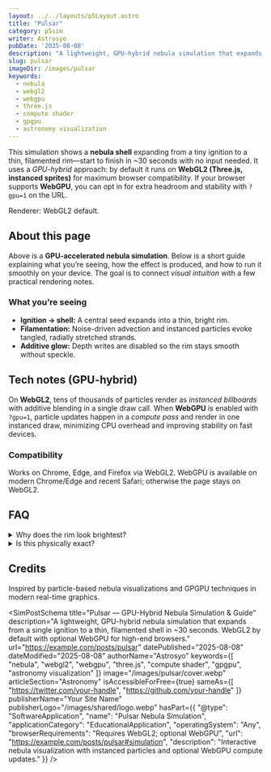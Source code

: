 ```yaml
---
layout: ../../layouts/p5Layout.astro
title: "Pulsar"
category: p5sim
writer: Astrosyo
pubDate: '2025-08-08'
description: "A lightweight, GPU-hybrid nebula simulation that expands from a single ignition to a thin, filamented shell in ~30 seconds. WebGL2 by default with optional WebGPU for high-end browsers."
slug: pulsar
imageDir: /images/pulsar
keywords:
  - nebula
  - webgl2
  - webgpu
  - three.js
  - compute shader
  - gpgpu
  - astronomy visualization
---
```



<div class="p5-container centered_flex">
  <p class="Tool-Explanation">
    This simulation shows a <strong>nebula shell</strong> expanding from a tiny ignition to a thin, filamented rim—start to finish in ~30 seconds with no input needed.
    It uses a <em>GPU-hybrid</em> approach: by default it runs on <strong>WebGL2 (Three.js, instanced sprites)</strong> for maximum browser compatibility.
    If your browser supports <strong>WebGPU</strong>, you can opt in for extra headroom and stability with <code>?gpu=1</code> on the URL.
  </p>

  <div class="sim-stage" aria-label="Nebula simulation canvas" id="simulation">
    <SimCanvas slug="pulsar" />
  </div>

  <figcaption class="sim-caption">
    <span>Renderer: WebGL2 default.</span>
  </figcaption>

</div>

<div class="p5-article">
  <h2 id="about-this-page">About this page</h2>
  <p>
    Above is a <strong>GPU-accelerated nebula simulation</strong>. Below is a short guide explaining what you’re seeing, how the effect is produced, and how to run it smoothly on your device. 
    The goal is to connect <em>visual intuition</em> with a few practical rendering notes.
  </p>

  <h3 id="what-youre-seeing">What you’re seeing</h3>
  <ul>
    <li><strong>Ignition → shell:</strong> A central seed expands into a thin, bright rim.</li>
    <li><strong>Filamentation:</strong> Noise-driven advection and instanced particles evoke tangled, radially stretched strands.</li>
    <li><strong>Additive glow:</strong> Depth writes are disabled so the rim stays smooth without speckle.</li>
  </ul>

  <h2 id="tech-notes">Tech notes (GPU-hybrid)</h2>
  <p>
    On <strong>WebGL2</strong>, tens of thousands of particles render as <em>instanced billboards</em> with additive blending in a single draw call.
    When <strong>WebGPU</strong> is enabled with <code>?gpu=1</code>, particle updates happen in a <em>compute pass</em> and render in one instanced draw, minimizing CPU overhead and improving stability on fast devices.
  </p>

  <h3 id="compatibility">Compatibility</h3>
  <p>
    Works on Chrome, Edge, and Firefox via WebGL2. WebGPU is available on modern Chrome/Edge and recent Safari; otherwise the page stays on WebGL2.
  </p>

  <h2 id="faq">FAQ</h2>
  <details>
    <summary>Why does the rim look brightest?</summary>
    <p>High apparent density and additive blending concentrate light at the expanding front, creating a glowing edge.</p>
  </details>
  <details>
    <summary>Is this physically exact?</summary>
    <p>No—this is a stylized visualization focused on motion and texture rather than a full physical simulation.</p>
  </details>

  <h2 id="credits">Credits</h2>
  <p>
    Inspired by particle-based nebula visualizations and GPGPU techniques in modern real-time graphics.
  </p>
</div>

<SimPostSchema
  title="Pulsar — GPU-Hybrid Nebula Simulation & Guide"
  description="A lightweight, GPU-hybrid nebula simulation that expands from a single ignition to a thin, filamented shell in ~30 seconds. WebGL2 by default with optional WebGPU for high-end browsers."
  url="https://example.com/posts/pulsar"
  datePublished="2025-08-08"
  dateModified="2025-08-08"
  authorName="Astrosyo"
  keywords={[
    "nebula",
    "webgl2",
    "webgpu",
    "three.js",
    "compute shader",
    "gpgpu",
    "astronomy visualization"
  ]}
  image="/images/pulsar/cover.webp"
  articleSection="Astronomy"
  isAccessibleForFree={true}
  sameAs={[
    "https://twitter.com/your-handle",
    "https://github.com/your-handle"
  ]}
  publisherName="Your Site Name"
  publisherLogo="/images/shared/logo.webp"
  hasPart={{
    "@type": "SoftwareApplication",
    "name": "Pulsar Nebula Simulation",
    "applicationCategory": "EducationalApplication",
    "operatingSystem": "Any",
    "browserRequirements": "Requires WebGL2; optional WebGPU",
    "url": "https://example.com/posts/pulsar#simulation",
    "description": "Interactive nebula visualization with instanced particles and optional WebGPU compute updates."
  }}
/>